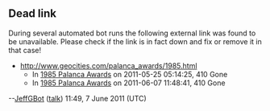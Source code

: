 <article id="14172458" title=Talk:1985 Palanca Awards>
	<talkpage id="14172458" title="Talk:1985 Palanca Awards">
{{WPPhilippines|class=Stub|importance=Low}}

== Dead link ==

During several automated bot runs the following external link was found to be unavailable. Please check if the link is in fact down and fix or remove it in that case!

* http://www.geocities.com/palanca_awards/1985.html
** In [[1985 Palanca Awards]] on 2011-05-25 05:14:25, 410 Gone
** In [[1985 Palanca Awards]] on 2011-06-07 11:48:41, 410 Gone

--[[User:JeffGBot|JeffGBot]] ([[User talk:JeffGBot|talk]]) 11:49, 7 June 2011 (UTC)
	</talkpage>
</article>